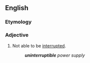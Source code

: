 ==English==

===Etymology===
{{prefix|en|un|interruptible}}

===Adjective===
{{en-adj|-}}

# Not able to be [[interrupt]]ed.
#: '''''uninterruptible''' power supply''